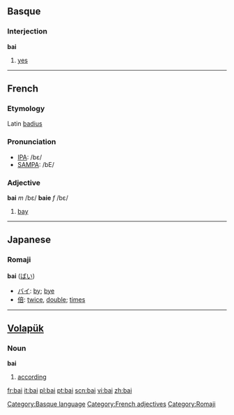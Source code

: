 {{see|bǎi}}
==Basque==
===Interjection===
'''bai'''

# [[yes]]

[[Category:Basque language]]

----

==French==
===Etymology===
Latin [[badius]]

===Pronunciation===
*[[w:IPA|IPA]]: /bɛ/
*[[w:SAMPA|SAMPA]]: /bE/

===Adjective===
'''bai''' ''m'' /bɛ/ '''baie''' ''f'' /bɛ/

# [[bay]]

[[Category:French adjectives]]

----

==Japanese==
===Romaji===
'''bai''' ([[ばい]]) 
* [[バイ]]: [[by]]; [[bye]]
* [[倍]]: [[twice]], [[double]]; [[times]]

[[Category:Romaji]]

----
==[[Volapük]]==
===Noun===
'''bai'''
# [[according]]

[[fr:bai]]
[[it:bai]]
[[pl:bai]]
[[pt:bai]]
[[scn:bai]]
[[vi:bai]]
[[zh:bai]]